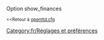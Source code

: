 {{fr/Amorce}}
Option show_finances

<small><<Retour à [[fr/Archive/Manual/Settings/Openttd.cfg|openttd.cfg]]</small>
[[Category:fr/Réglages et préférences]]